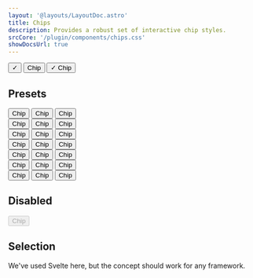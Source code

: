 ```yaml
---
layout: '@layouts/LayoutDoc.astro'
title: Chips
description: Provides a robust set of interactive chip styles.
srcCore: '/plugin/components/chips.css'
showDocsUrl: true
---
```




<div class="docs-card-outlined-centered p-8">
    <div class="flex items-center gap-4">
        <button type="button" class="chip-icon preset-filled">
            <span class="font-bold">&check;</span>
        </button>
        <button type="button" class="chip preset-filled">Chip</button>
        <button type="button" class="chip preset-filled">
            <span class="font-bold">&check;</span>
            <span>Chip</span>
        </button>
    </div>
</div>

## Presets

<div class="docs-card-outlined-centered p-8">
    <div class="space-y-4">
        <div class="flex gap-4">
            <button type="button" class="chip preset-filled-primary-500">Chip</button>
            <button type="button" class="chip preset-tonal-primary">Chip</button>
            <button type="button" class="chip preset-outlined-primary-500">Chip</button>
        </div>
        <div class="flex gap-4">
            <button type="button" class="chip preset-filled-secondary-500">Chip</button>
            <button type="button" class="chip preset-tonal-secondary">Chip</button>
            <button type="button" class="chip preset-outlined-secondary-500">Chip</button>
        </div>
        <div class="flex gap-4">
            <button type="button" class="chip preset-filled-tertiary-500">Chip</button>
            <button type="button" class="chip preset-tonal-tertiary">Chip</button>
            <button type="button" class="chip preset-outlined-tertiary-500">Chip</button>
        </div>
        <div class="flex gap-4">
            <button type="button" class="chip preset-filled-success-500">Chip</button>
            <button type="button" class="chip preset-tonal-success">Chip</button>
            <button type="button" class="chip preset-outlined-success-500">Chip</button>
        </div>
        <div class="flex gap-4">
            <button type="button" class="chip preset-filled-warning-500">Chip</button>
            <button type="button" class="chip preset-tonal-warning">Chip</button>
            <button type="button" class="chip preset-outlined-warning-500">Chip</button>
        </div>
        <div class="flex gap-4">
            <button type="button" class="chip preset-filled-error-500">Chip</button>
            <button type="button" class="chip preset-tonal-error">Chip</button>
            <button type="button" class="chip preset-outlined-error-500">Chip</button>
        </div>
        <div class="flex gap-4">
            <button type="button" class="chip preset-filled-surface-500">Chip</button>
            <button type="button" class="chip preset-tonal-surface">Chip</button>
            <button type="button" class="chip preset-outlined-surface-500">Chip</button>
        </div>
    </div>
</div>

## Disabled

<div class="docs-card-outlined-centered p-8">
    <button type="button" class="chip preset-filled" disabled>Chip</button>
</div>

## Selection

<Preview client:load>
    <Fragment slot="preview"><Example client:load /></Fragment>
    <Fragment slot="code">
        We've used Svelte here, but the concept should work for any framework.
        <Code code={ExampleRaw} lang="ts" title="demo.svelte" class="mt-4" />
    </Fragment>
</Preview>